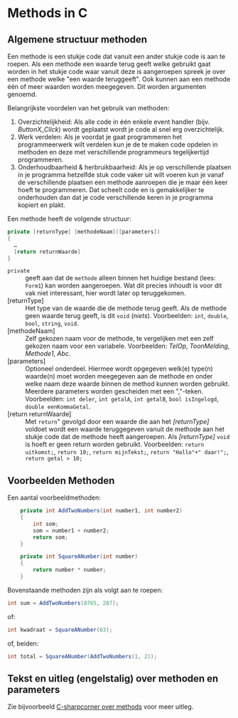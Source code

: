 # Methods in C#

## Algemene structuur methoden

Een methode is een stukje code dat vanuit een ander stukje code
is aan te roepen. Als een methode een waarde terug geeft
welke gebruikt gaat worden in het stukje code waar vanuit
deze is aangeroepen spreek je over een methode welke &quot;een waarde teruggeeft&quot;.
Ook kunnen aan een methode één of meer waarden worden meegegeven.
Dit worden argumenten genoemd.

Belangrijkste voordelen van het gebruik van methoden:

1. Overzichtelijkheid: Als alle code in één enkele event handler (bijv. *ButtonX_Click*) wordt geplaatst wordt je code al snel erg overzichtelijk.
2. Werk verdelen: Als je voordat je gaat programmeren het programmeerwerk wilt verdelen kun je de te maken code opdelen in methoden en deze met verschillende programmeurs tegelijkertijd programmeren.
3. Onderhoudbaarheid &amp; herbruikbaarheid: Als je op verschillende plaatsen in je programma hetzelfde stuk code vaker uit wilt voeren kun je vanaf de verschillende plaatsen een methode aanroepen die je maar één keer hoeft te programmeren.  Dat scheelt code en is gemakkelijker te onderhouden dan dat je code verschillende keren in je programma kopiert en plakt.

Een methode heeft de volgende structuur:

```cs
private [returnType] [methodeNaam]([parameters])
{
  …
  [return returnWaarde]
}
```


<dl><dt>`private`</dt>
<dd>geeft aan dat de `methode` alleen binnen het huidige bestand (lees: `Form1`) kan worden aangeroepen. Wat dit precies inhoudt is voor dit vak niet interessant, hier wordt later op teruggekomen.</dd>
<dt>[returnType]</dt>
<dd>Het type van de waarde die de methode terug geeft. Als de methode geen waarde terug geeft, is dit `void` (*niets*). Voorbeelden: `int`, `double`, `bool`, `string`, `void`.</dd>
<dt>[methodeNaam]</dt>
<dd>Zelf gekozen naam voor de methode, te vergelijken met een zelf gekozen naam voor een variabele.	Voorbeelden: *TelOp*, *ToonMelding*, *Methode1*, *Abc*.</dd>
<dt>[parameters]</dt>
<dd>Optioneel onderdeel. Hiermee wordt opgegeven welk(e) type(n) waarde(n) moet worden meegegeven aan de methode en onder welke naam deze waarde binnen de method kunnen worden gebruikt. Meerdere parameters worden gescheiden met een &quot;,&quot;-teken.	Voorbeelden: `int deler`, `int getalA`, `int getalB`, `bool isIngelogd`, `double eenKommaGetal`.</dd>
<dt>[return returnWaarde]</dt>
<dd>Met `return`&quot; gevolgd door een waarde die aan het *[returnType]* voldoet wordt een waarde teruggegeven vanuit de methode aan het stukje code dat de methode heeft aangeroepen. Als *[returnType]* `void` is hoeft er geen return worden gebruikt. Voorbeelden: `return uitkomst;`, `return 10;`, `return mijnTekst;`, `return "Hallo"+" daar!";`, `return getal > 10;`</dd>
</dl>


## Voorbeelden Methoden

Een aantal voorbeeldmethoden:

```cs
    private int AddTwoNumbers(int number1, int number2)
    {
        int som;
        som = number1 + number2;
        return som;
    }

    private int SquareANumber(int number)
    {
        return number * number;
    }
```

Bovenstaande methoden zijn als volgt aan te roepen:

```cs
int sum = AddTwoNumbers(8765, 287);
```

of:

```cs
int kwadraat = SquareANumber(63);
```

of, beiden:

```cs
int total = SquareANumber(AddTwoNumbers(1, 2));
```

## Tekst en uitleg (engelstalig) over methoden en parameters

Zie bijvoorbeeld
[C-sharpcorner over methods](http://www.c-sharpcorner.com/UploadFile/myoussef/CSharpMethodsP_111152005003025AM/CSharpMethodsP_1.aspx)
voor meer uitleg.
